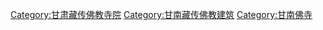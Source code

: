 [[Category:甘肃藏传佛教寺院|Category:甘肃藏传佛教寺院]]
[[Category:甘南藏传佛教建筑|Category:甘南藏传佛教建筑]]
[[Category:甘南佛寺|Category:甘南佛寺]]